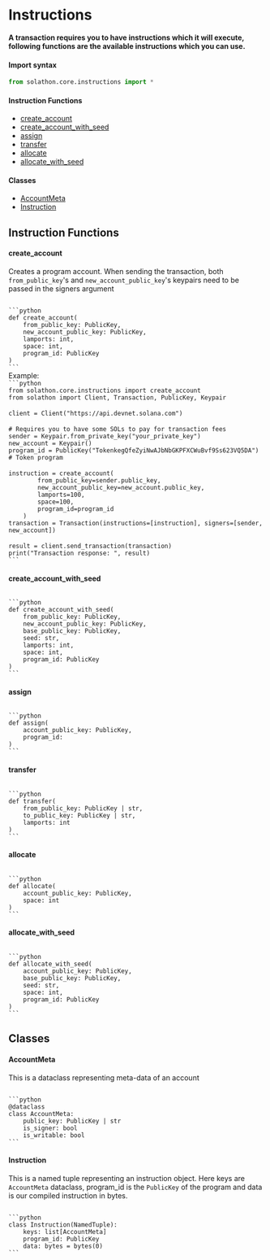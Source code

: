 
# Instructions
**A transaction requires you to have instructions which it will execute, following functions are the available instructions which you can use.**
#### Import syntax
```python
from solathon.core.instructions import *
```
#### Instruction Functions
- [create_account](#create_account)
- [create_account_with_seed](#create_account_with_seed)
- [assign](#assign)
- [transfer](#transfer)
- [allocate](#allocate)
- [allocate_with_seed](#allocate_with_seed)

#### Classes
- [AccountMeta](#accountmeta)
- [Instruction](#instruction)


## Instruction Functions
#### create_account
Creates a program account. When sending the transaction, both `from_public_key`'s and `new_account_public_key`'s keypairs need to be passed in the signers argument

<Code>
```python 
def create_account(
    from_public_key: PublicKey,
    new_account_public_key: PublicKey,
    lamports: int,
    space: int,
    program_id: PublicKey
)
```
</Code>
Example:

<Code>
```python 
from solathon.core.instructions import create_account
from solathon import Client, Transaction, PublicKey, Keypair
ㅤ
client = Client("https://api.devnet.solana.com")
ㅤ
# Requires you to have some SOLs to pay for transaction fees
sender = Keypair.from_private_key("your_private_key")
new_account = Keypair()
program_id = PublicKey("TokenkegQfeZyiNwAJbNbGKPFXCWuBvf9Ss623VQ5DA") # Token program
ㅤ
instruction = create_account(
        from_public_key=sender.public_key,
        new_account_public_key=new_account.public_key, 
        lamports=100,
        space=100,
        program_id=program_id
    )
transaction = Transaction(instructions=[instruction], signers=[sender, new_account])
ㅤ
result = client.send_transaction(transaction)
print("Transaction response: ", result)
```
</Code>

#### create_account_with_seed
<Code>
```python 
def create_account_with_seed(
    from_public_key: PublicKey,
    new_account_public_key: PublicKey,
    base_public_key: PublicKey,
    seed: str,
    lamports: int,
    space: int,
    program_id: PublicKey
)
```
</Code>

#### assign
<Code>
```python 
def assign(
    account_public_key: PublicKey,
    program_id: 
)
```
</Code>

#### transfer
<Code>
```python 
def transfer(
    from_public_key: PublicKey | str,
    to_public_key: PublicKey | str,
    lamports: int
)
```
</Code>

#### allocate
<Code>
```python 
def allocate(
    account_public_key: PublicKey,
    space: int
)
```
</Code>

#### allocate_with_seed
<Code>
```python 
def allocate_with_seed(
    account_public_key: PublicKey,
    base_public_key: PublicKey,
    seed: str,
    space: int,
    program_id: PublicKey
)
```
</Code>

## Classes
#### AccountMeta
This is a dataclass representing meta-data of an account

<Code>
```python
@dataclass
class AccountMeta:
    public_key: PublicKey | str
    is_signer: bool
    is_writable: bool
```
</Code>

#### Instruction
This is a named tuple representing an instruction object. Here keys are `AccountMeta` dataclass, program_id is the `PublicKey` of the program and data is our compiled instruction in bytes.

<Code>
```python
class Instruction(NamedTuple):
    keys: list[AccountMeta]
    program_id: PublicKey
    data: bytes = bytes(0)
```
</Code>